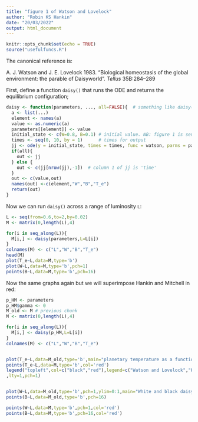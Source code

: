 ```yaml
---
title: "figure 1 of Watson and Lovelock"
author: "Robin KS Hankin"
date: "20/03/2022"
output: html_document
---
```


```r
knitr::opts_chunk$set(echo = TRUE)
source("usefulfuncs.R")
```

The canonical reference is:

A. J. Watson and J. E. Lovelock 1983. "Biological homeostasis of the
global environment: the parable of Daisyworld".  _Tellus_ 35B:284--289

First, define a function `daisy()` that runs the ODE and returns the
equilibrium configuration;

```r
daisy <- function(parameters, ..., all=FALSE){  # something like daisy(params, L=1.2,all=T)
  a <- list(...)
  element <- names(a)
  value <- as.numeric(a)
  parameters[[element]] <- value
  initial_state <- c(W=0.8, B=0.1) # initial value. NB: figure 1 is sensitive to this!  
  times <- seq(0, 10, by = 1)      # times for output
  jj <- ode(y = initial_state, times = times, func = watson, parms = parameters)
  if(all){
    out <- jj
  } else {
    out <- c(jj[nrow(jj),-1])  # column 1 of jj is 'time'
  }
  out <- c(value,out)
  names(out) <-c(element,"W","B","T_e")
  return(out)
}

```

Now we can run `daisy()` across a range of luminosity `L`:

```r

L <- seq(from=0.6,to=2,by=0.02)
M <- matrix(0,length(L),4)

for(i in seq_along(L)){
  M[i,] <- daisy(parameters,L=L[i])
}
colnames(M) <- c("L","W","B","T_e")
head(M)
plot(T_e~L,data=M,type='b')
plot(W~L,data=M,type='b',pch=1)
points(B~L,data=M,type='b',pch=16)
```


Now the same graphs again but we will superimpose Hankin and Mitchell in red:


```r
p_HM <- parameters
p_HM$gamma <- 0
M_old <- M # previous chunk
M <- matrix(0,length(L),4)

for(i in seq_along(L)){
  M[i,] <- daisy(p_HM,L=L[i])
}
colnames(M) <- c("L","W","B","T_e")


plot(T_e~L,data=M_old,type='b',main="planetary temperature as a function of luminosity")
points(T_e~L,data=M,type='b',col='red')
legend("topleft",col=c("black","red"),legend=c("Watson and Lovelock","Hankin and Mitchell")
,lty=1,pch=1)


plot(W~L,data=M_old,type='b',pch=1,ylim=0:1,main="White and black daisy coverage as a function of luminosity")
points(B~L,data=M_old,type='b',pch=16)

points(W~L,data=M,type='b',pch=1,col='red')
points(B~L,data=M,type='b',pch=16,col='red')
```
